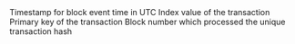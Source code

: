 <ParamField path="evt_block_time">
Timestamp for block event time in UTC
</ParamField>
<ParamField path="evt_index">
Index value of the transaction
</ParamField>
<ParamField path="evt_tx_hash">
Primary key of the transaction
</ParamField>
<ParamField path="fees">

</ParamField>
<ParamField path="quoteToken">

</ParamField>
<ParamField path="baseToken">

</ParamField>
<ParamField path="baseTokenAmount">

</ParamField>
<ParamField path="contract_address">

</ParamField>
<ParamField path="dstChainId">

</ParamField>
<ParamField path="dstPool">

</ParamField>
<ParamField path="evt_block_number">
Block number which processed the unique transaction hash
</ParamField>
<ParamField path="quoteTokenAmount">

</ParamField>
<ParamField path="srcChainId">

</ParamField>
<ParamField path="srcPool">

</ParamField>
<ParamField path="trader">

</ParamField>
<ParamField path="txid">

</ParamField>

